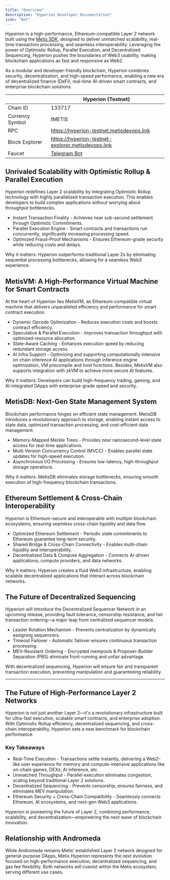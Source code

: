```yaml
---
title: "Overview"
description: "Hyperion Developer Documentation"
icon: "Bot"
---
```



Hyperion is a high-performance, Ethereum-compatible Layer 2 network built using the [Metis SDK](https://metis-sdk.vercel.app), designed to deliver unmatched scalability, real-time transaction processing, and seamless interoperability. Leveraging the power of Optimistic Rollup, Parallel Execution, and Decentralized Sequencing, Hyperion pushes the boundaries of Web3 usability, making blockchain applications as fast and responsive as Web2.

As a modular and developer-friendly blockchain, Hyperion combines security, decentralization, and high-speed performance, enabling a new era of decentralized finance (DeFi), real-time AI-driven smart contracts, and enterprise blockchain solutions.

<div style={{ display: "flex", justifyContent: "center" }}>
  <Profile />
</div>

|                 | Hyperion (Testnet)                                 |
| --------------- | -------------------------------------------------- |
| Chain ID        | 133717                                             |
| Currency Symbol | tMETIS                                             |
| RPC             | https://hyperion-testnet.metisdevops.link          |
| Block Explorer  | https://hyperion-testnet-explorer.metisdevops.link |
| Faucet          | [Telegram Bot](https://t.me/hyperion_testnet_bot)  |

## Unrivaled Scalability with Optimistic Rollup & Parallel Execution

Hyperion redefines Layer 2 scalability by integrating Optimistic Rollup technology with highly parallelized transaction execution. This enables developers to build complex applications without worrying about throughput bottlenecks.

- Instant Transaction Finality - Achieves near sub-second settlement through Optimistic Commitments.
- Parallel Execution Engine - Smart contracts and transactions run concurrently, significantly increasing processing speed.
- Optimized Fraud-Proof Mechanisms - Ensures Ethereum-grade security while reducing costs and delays.

Why it matters: Hyperion outperforms traditional Layer 2s by eliminating sequential processing bottlenecks, allowing for a seamless Web3 experience.

## MetisVM: A High-Performance Virtual Machine for Smart Contracts

At the heart of Hyperion lies MetisVM, an Ethereum-compatible virtual machine that delivers unparalleled efficiency and performance for smart contract execution.

- Dynamic Opcode Optimization - Reduces execution costs and boosts contract efficiency.
- Speculative & Parallel Execution - Improves transaction throughput with optimized resource allocation.
- State-Aware Caching - Enhances execution speed by reducing redundant storage access.
- AI Infra Support - Optimizing and supporting computationally intensive on chain inference AI applications through inference engine optimization, VM precompile and host functions. Besides, MetisVM also supports integration with zkVM to achieve more secure AI features.

Why it matters: Developers can build high-frequency trading, gaming, and AI-integrated DApps with enterprise-grade speed and security.

## MetisDB: Next-Gen State Management System

Blockchain performance hinges on efficient state management. MetisDB introduces a revolutionary approach to storage, enabling instant access to state data, optimized transaction processing, and cost-efficient data management.

- Memory-Mapped Merkle Trees - Provides near nanosecond-level state access for real-time applications.
- Multi-Version Concurrency Control (MVCC) - Enables parallel state updates for high-speed execution.
- Asynchronous I/O Processing - Ensures low-latency, high-throughput storage operations.

Why it matters: MetisDB eliminates storage bottlenecks, ensuring smooth execution of high-frequency blockchain transactions.

## Ethereum Settlement & Cross-Chain Interoperability

Hyperion is Ethereum-secure and interoperable with multiple blockchain ecosystems, ensuring seamless cross-chain liquidity and data flow.

- Optimized Ethereum Settlement - Periodic state commitments to Ethereum guarantee long-term security.
- Shared Bridge & Cross-Chain Connectivity - Enables multi-chain liquidity and interoperability.
- Decentralized Data & Compute Aggregation - Connects AI-driven applications, compute providers, and data networks.

Why it matters: Hyperion creates a fluid Web3 infrastructure, enabling scalable decentralized applications that interact across blockchain networks.

## The Future of Decentralized Sequencing

Hyperion will introduce the Decentralized Sequencer Network in an upcoming release, providing fault tolerance, censorship resistance, and fair transaction ordering—a major leap from centralized sequencer models.

- Leader Rotation Mechanism - Prevents centralization by dynamically assigning sequencers.
- Timeout Failover - Automatic failover ensures continuous transaction processing.
- MEV-Resistant Ordering - Encrypted mempools & Proposer-Builder Separation (PBS) eliminate front-running and unfair advantage.

With decentralized sequencing, Hyperion will ensure fair and transparent transaction execution, preventing manipulation and guaranteeing reliability.

---

## The Future of High-Performance Layer 2 Networks

Hyperion is not just another Layer 2—it's a revolutionary infrastructure built for ultra-fast execution, scalable smart contracts, and enterprise adoption. With Optimistic Rollup efficiency, decentralized sequencing, and cross-chain interoperability, Hyperion sets a new benchmark for blockchain performance.

### Key Takeaways

- Real-Time Execution - Transactions settle instantly, delivering a Web2-like user experience for memory and compute-intensive applications like on-chain games, DEXs, AI inference, etc.
- Unmatched Throughput - Parallel execution eliminates congestion, scaling beyond traditional Layer 2 solutions.
- Decentralized Sequencing - Prevents censorship, ensures fairness, and eliminates MEV manipulation.
- Ethereum Security + Cross-Chain Compatibility - Seamlessly connects Ethereum, AI ecosystems, and next-gen Web3 applications.

Hyperion is pioneering the future of Layer 2, combining performance, scalability, and decentralization—empowering the next wave of blockchain innovation.

## Relationship with Andromeda

While Andromeda remains Metis' established Layer 2 network designed for general-purpose DApps, Metis Hyperion represents the next evolution focused on high-performance execution, decentralized sequencing, and gas fee flexibility. Both networks will coexist within the Metis ecosystem, serving different use cases.
